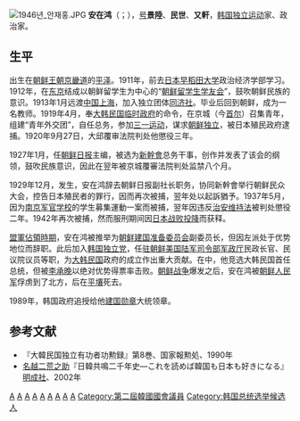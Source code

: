 [[File:1946년_안재홍.JPG|thumb]]
'''安在鸿'''（{{kor|안재홍|安在鴻}}；{{bd|1892年|11月30日|1965年|3月1日|catIdx=A}}），[[号|号]]'''景陸'''、'''民世'''、'''又軒'''，[[韩国独立运动|韩国独立运动]]家、政治家。

==生平==
出生在[[朝鲜王朝|朝鲜王朝]][[京畿道|京畿道]]的[[平泽市|平泽]]。1911年，前去[[日本|日本]][[早稻田大学|早稻田大学]]政治经济学部学习。1912年，在[[东京|东京]]结成以朝鲜留学生为中心的“[[朝鲜留学生学友会|朝鲜留学生学友会]]”，鼓吹朝鲜民族的意识。1913年1月远渡[[中国|中国]][[上海|上海]]，加入独立团体[[同济社|同济社]]。毕业后回到朝鲜，成为一名教师。1919年4月，奉[[大韩民国临时政府|大韩民国临时政府]]的命令，在京城（今[[首尔|首尔]]）召集青年，组建“青年外交团”，自任总务，参加[[三一运动|三一运动]]，谋求[[朝鲜独立运动|朝鲜独立]]，被日本殖民政府逮捕。1920年9月27日，大邱覆审法院判处他懲役三年。

1927年1月，任[[朝鲜日报|朝鲜日报]]主编，被选为[[新幹會|新幹會]]总务干事，创作并发表了该会的纲领，鼓吹民族意识，因此在翌年被京城覆審法院判处监禁八个月。

1929年12月，发生{{link-ko|光州學生獨立運動|광주 학생 항일 운동}}，安在鸿辞去朝鲜日报副社长职务，协同新幹會举行朝鲜民众大会，控告日本殖民者的罪行，因而再次被捕，翌年处以起訴猶予。1937年5月，因为[[南京军官学校|南京军官学校]]的学生募集運動一案而被捕，翌年因违反[[治安维持法|治安维持法]]被判处懲役二年。1942年再次被捕，然而服刑期间因[[日本投降|日本战败投降]]而获释。

[[盟军托管朝鲜时期|盟軍佔領時期]]，安在鸿被推举为[[朝鲜建国准备委员会|朝鲜建国准备委员会]]副委员长，但因左派处于优势地位而辞职。此后加入[[韓國獨立黨|韩国独立党]]，任[[駐朝鮮美國陸軍司令部軍政廳|驻朝鲜美国陆军司令部军政厅]]民政长官、民议院议员等职，为[[大韩民国|大韩民国]]政府的成立作出重大贡献。在{{link-ko|1948年大韓民國總統選舉|대한민국 제1대 대통령 선거|1948年韓國普選}}中，他竞选大韩民国首任总统，但被[[李承晚|李承晚]]以绝对优势得票率击败。[[朝鲜战争|朝鲜战争]]爆发之后，安在鸿被[[朝鲜人民军|朝鲜人民军]]俘虏到了北方，后在[[平壤|平壤]]死去。

1989年，韩国政府追授给他[[建國勳章|建国勋章]]大统领章。

== 参考文献 ==
*『大韓民国独立有功者功勲録』第8巻、国家報勲処、1990年
* [[名越二荒之助|名越二荒之助]]『日韓共鳴二千年史―これを読めば韓国も日本も好きになる』[[明成社|明成社]]、2002年

[[Category:朝鮮半島獨立運動人物|A]]
[[Category:朝鲜半岛反共主义者|A]]
[[Category:韩国酷刑受害者|A]]
[[Category:韓國記者|A]]
[[Category:韩国学者|A]]
[[Category:早稻田大學校友|A]]
[[Category:京畿道出身人物|A]]
[[Category:平澤市出身人物|A]]
[[Category:安姓|A]]
[[Category:第二屆韓國國會議員|Category:第二屆韓國國會議員]]
[[Category:韩国总统选举候选人|Category:韩国总统选举候选人]]